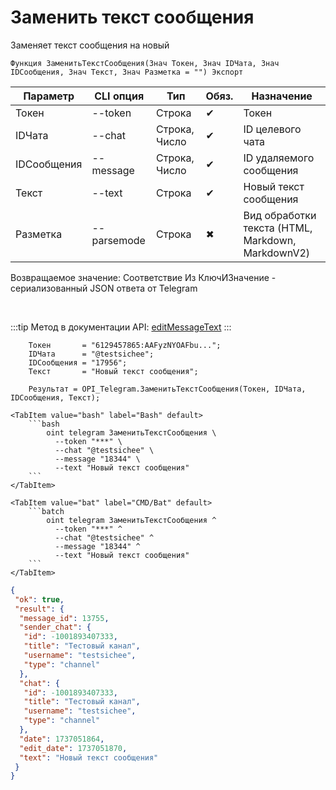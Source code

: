 ﻿---
sidebar_position: 14
description: Заменить текст сообщения и другие функции для работы с Telegram в Открытом пакете интеграций - бесплатной open-source библиотеке интеграций для 1С:Предприятие 8, OneScript и CLI
keywords: [1C, 1С, 1С:Предприятие, 1С:Предприятие 8.3, API, Интеграция, Сервисы, Обмен, OneScript, CLI, Telegram]
---


# Заменить текст сообщения
 Заменяет текст сообщения на новый



`Функция ЗаменитьТекстСообщения(Знач Токен, Знач IDЧата, Знач IDСообщения, Знач Текст, Знач Разметка = "") Экспорт`

  | Параметр | CLI опция | Тип | Обяз. | Назначение |
  |-|-|-|-|-|
  | Токен | --token | Строка | &#x2714; | Токен |
  | IDЧата | --chat | Строка, Число | &#x2714; | ID целевого чата |
  | IDСообщения | --message | Строка, Число | &#x2714; | ID удаляемого сообщения |
  | Текст | --text | Строка | &#x2714; | Новый текст сообщения |
  | Разметка | --parsemode | Строка | &#x2716; | Вид обработки текста (HTML, Markdown, MarkdownV2) |

  
  Возвращаемое значение:   Соответствие Из КлючИЗначение - сериализованный JSON ответа от Telegram

<br/>

:::tip
Метод в документации API: [editMessageText](https://core.telegram.org/bots/api#editmessagetext)
:::
<br/>



```bsl title="Пример использования для 1С:Предприятие/OneScript"
    Токен       = "6129457865:AAFyzNYOAFbu...";
    IDЧата      = "@testsichee";
    IDСообщения = "17956";
    Текст       = "Новый текст сообщения";

    Результат = OPI_Telegram.ЗаменитьТекстСообщения(Токен, IDЧата, IDСообщения, Текст);
```
    

 <Tabs>
  
    <TabItem value="bash" label="Bash" default>
        ```bash
            oint telegram ЗаменитьТекстСообщения \
              --token "***" \
              --chat "@testsichee" \
              --message "18344" \
              --text "Новый текст сообщения"
        ```
    </TabItem>
  
    <TabItem value="bat" label="CMD/Bat" default>
        ```batch
            oint telegram ЗаменитьТекстСообщения ^
              --token "***" ^
              --chat "@testsichee" ^
              --message "18344" ^
              --text "Новый текст сообщения"
        ```
    </TabItem>
</Tabs>


```json title="Результат"
{
 "ok": true,
 "result": {
  "message_id": 13755,
  "sender_chat": {
   "id": -1001893407333,
   "title": "Тестовый канал",
   "username": "testsichee",
   "type": "channel"
  },
  "chat": {
   "id": -1001893407333,
   "title": "Тестовый канал",
   "username": "testsichee",
   "type": "channel"
  },
  "date": 1737051864,
  "edit_date": 1737051870,
  "text": "Новый текст сообщения"
 }
}
```
